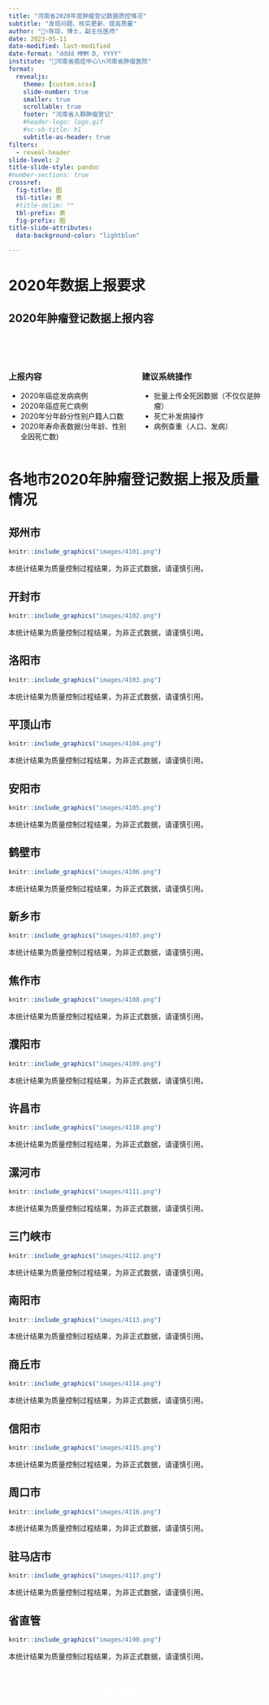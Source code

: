 ```yaml
---
title: "河南省2020年度肿瘤登记数据质控情况"
subtitle: "发现问题、核实更新、提高质量"
author: "👨‍⚕️陈琼，博士，副主任医师"
date: 2023-05-11
date-modified: last-modified
date-format: "dddd MMM D, YYYY"
institute: "🏥河南省癌症中心\n河南省肿瘤医院"
format: 
  revealjs:
    theme: [custom.scss]
    slide-number: true
    smaller: true
    scrollable: true
    footer: "河南省人群肿瘤登记"
    #header-logo: logo.gif
    #sc-sb-title: h1
    subtitle-as-header: true
filters:
  - reveal-header
slide-level: 2
title-slide-style: pandoc
#number-sections: true
crossref:
  fig-title: 图     
  tbl-title: 表     
  #title-delim: ""
  tbl-prefix: 表
  fig-prefix: 图
title-slide-attributes:
  data-background-color: "lightblue"

---
```


# 2020年数据上报要求{background-color="lightblue"}



## 2020年肿瘤登记数据上报内容


<br>
<br>

:::: {.columns}
::: {.column width="50%"}

### 上报内容

- 2020年癌症发病病例
- 2020年癌症死亡病例
- 2020年分年龄分性别户籍人口数
- 2020年寿命表数据(分年龄、性别全因死亡数)

:::
::: {.column width="50%"}

### 建议系统操作

- 批量上传全死因数据（不仅仅是肿瘤）
- 死亡补发病操作
- 病例查重（人口、发病）

:::
::::

# 各地市2020年肿瘤登记数据上报及质量情况{background-color="lightblue"}

## 郑州市

```r
knitr::include_graphics("images/4101.png")
```


::: aside
本统计结果为质量控制过程结果，为非正式数据，请谨慎引用。
:::

## 开封市

```r
knitr::include_graphics("images/4102.png")
```

::: aside
本统计结果为质量控制过程结果，为非正式数据，请谨慎引用。
:::

## 洛阳市

```r
knitr::include_graphics("images/4103.png")
```

::: aside
本统计结果为质量控制过程结果，为非正式数据，请谨慎引用。
:::

## 平顶山市

```r
knitr::include_graphics("images/4104.png")
```

::: aside
本统计结果为质量控制过程结果，为非正式数据，请谨慎引用。
:::

## 安阳市

```r
knitr::include_graphics("images/4105.png")
```

::: aside
本统计结果为质量控制过程结果，为非正式数据，请谨慎引用。
:::

## 鹤壁市

```r
knitr::include_graphics("images/4106.png")
```

::: aside
本统计结果为质量控制过程结果，为非正式数据，请谨慎引用。
:::

## 新乡市

```r
knitr::include_graphics("images/4107.png")
```

::: aside
本统计结果为质量控制过程结果，为非正式数据，请谨慎引用。
:::

## 焦作市

```r
knitr::include_graphics("images/4108.png")
```

::: aside
本统计结果为质量控制过程结果，为非正式数据，请谨慎引用。
:::

## 濮阳市

```r
knitr::include_graphics("images/4109.png")
```

::: aside
本统计结果为质量控制过程结果，为非正式数据，请谨慎引用。
:::

## 许昌市

```r
knitr::include_graphics("images/4110.png")
```

::: aside
本统计结果为质量控制过程结果，为非正式数据，请谨慎引用。
:::

## 漯河市

```r
knitr::include_graphics("images/4111.png")
```

::: aside
本统计结果为质量控制过程结果，为非正式数据，请谨慎引用。
:::

## 三门峡市

```r
knitr::include_graphics("images/4112.png")
```

::: aside
本统计结果为质量控制过程结果，为非正式数据，请谨慎引用。
:::

## 南阳市

```r
knitr::include_graphics("images/4113.png")
```

::: aside
本统计结果为质量控制过程结果，为非正式数据，请谨慎引用。
:::

## 商丘市

```r
knitr::include_graphics("images/4114.png")
```

::: aside
本统计结果为质量控制过程结果，为非正式数据，请谨慎引用。
:::

## 信阳市

```r
knitr::include_graphics("images/4115.png")
```

::: aside
本统计结果为质量控制过程结果，为非正式数据，请谨慎引用。
:::

## 周口市

```r
knitr::include_graphics("images/4116.png")
```

::: aside
本统计结果为质量控制过程结果，为非正式数据，请谨慎引用。
:::

## 驻马店市

```r
knitr::include_graphics("images/4117.png")
```

::: aside
本统计结果为质量控制过程结果，为非正式数据，请谨慎引用。
:::

## 省直管

```r
knitr::include_graphics("images/4190.png")
```

::: aside
本统计结果为质量控制过程结果，为非正式数据，请谨慎引用。
:::

# 谢 谢 关 注{background-color="lightblue"  style="text-align: center;color: white;"}



